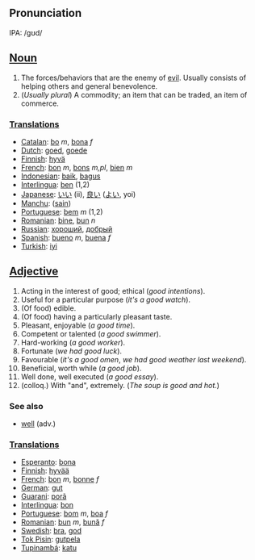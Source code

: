 ==Pronunciation==
IPA: /gʊd/

==[[Noun]]==
#The forces/behaviors that are the enemy of [[evil]].  Usually consists of helping others and general benevolence.
#(''Usually plural'') A commodity; an item that can be traded, an item of commerce.

===[[Translations]]===
*[[Catalan]]: [[bo]] ''m'', [[bona]] ''f''
*[[Dutch]]: [[goed]], [[goede]]
*[[Finnish]]: [[hyvä]]
*[[French]]: [[bon]] ''m'', [[bons]] ''m,pl'', [[bien]] ''m''
*[[Indonesian]]: [[baik]], [[bagus]]
*[[Interlingua]]: [[ben]] (1,2)
*[[Japanese]]: [[いい]] (ii), [[良い]] ([[よい]], yoi)
*[[Manchu]]: ([[sain]])
*[[Portuguese]]: [[bem]] ''m'' (1,2)
*[[Romanian]]: [[bine]], [[bun]] ''n'' 
*[[Russian]]: [[хороший]], [[добрый]]
*[[Spanish]]: [[bueno]] ''m'', [[buena]] ''f''
*[[Turkish]]: [[iyi]]

==[[Adjective]]==
#Acting in the interest of good; ethical (''good intentions'').
#Useful for a particular purpose (''it's a good watch'').
#(Of food) edible.
#(Of food) having a particularly pleasant taste.
#Pleasant, enjoyable (''a good time'').
#Competent or talented (''a good swimmer'').
#Hard-working (''a good worker'').
#Fortunate (''we had good luck'').
#Favourable (''it's a good omen'', ''we had good weather last weekend'').
#Beneficial, worth while (''a good job'').
#Well done, well executed (''a good essay'').
#(colloq.) With "and", extremely. (''The soup is good and hot.'')

===See also===
*[[well]] (adv.)

===[[Translations]]===
*[[Esperanto]]: [[bona]]
*[[Finnish]]: [[hyvää]]
*[[French]]: [[bon]] ''m'', [[bonne]] ''f''
*[[German]]: [[gut]]
*[[Guarani]]: [[porã]]
*[[Interlingua]]: [[bon]]
*[[Portuguese]]: [[bom]] ''m'', [[boa]] ''f''
*[[Romanian]]: [[bun]] ''m'', [[bună]] ''f''
*[[Swedish]]: [[bra]], [[god]]
*[[Tok Pisin]]: [[gutpela]]
*[[Tupinambá]]: [[katu]]